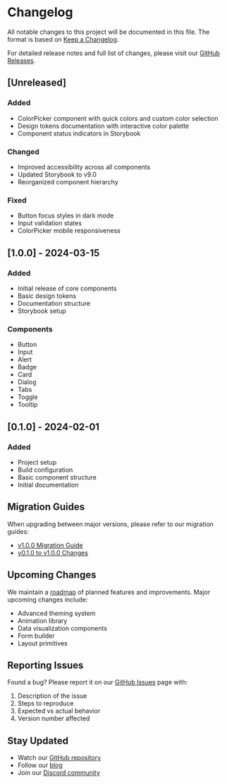 
<Meta title="Documentation/Changelog" />

# Changelog

All notable changes to this project will be documented in this file. The format is based on [Keep a Changelog](https://keepachangelog.com/en/1.0.0/).

For detailed release notes and full list of changes, please visit our [GitHub Releases](https://github.com/company/design-system/releases).

## [Unreleased]

### Added
- ColorPicker component with quick colors and custom color selection
- Design tokens documentation with interactive color palette
- Component status indicators in Storybook

### Changed
- Improved accessibility across all components
- Updated Storybook to v9.0
- Reorganized component hierarchy

### Fixed
- Button focus styles in dark mode
- Input validation states
- ColorPicker mobile responsiveness

## [1.0.0] - 2024-03-15

### Added
- Initial release of core components
- Basic design tokens
- Documentation structure
- Storybook setup

### Components
- Button
- Input
- Alert
- Badge
- Card
- Dialog
- Tabs
- Toggle
- Tooltip

## [0.1.0] - 2024-02-01

### Added
- Project setup
- Build configuration
- Basic component structure
- Initial documentation

## Migration Guides

When upgrading between major versions, please refer to our migration guides:

- [v1.0.0 Migration Guide](https://github.com/company/design-system/wiki/v1-Migration-Guide)
- [v0.1.0 to v1.0.0 Changes](https://github.com/company/design-system/wiki/v0.1-to-v1-Changes)

## Upcoming Changes

We maintain a [roadmap](https://github.com/company/design-system/wiki/Roadmap) of planned features and improvements. Major upcoming changes include:

- Advanced theming system
- Animation library
- Data visualization components
- Form builder
- Layout primitives

## Reporting Issues

Found a bug? Please report it on our [GitHub Issues](https://github.com/company/design-system/issues) page with:

1. Description of the issue
2. Steps to reproduce
3. Expected vs actual behavior
4. Version number affected

## Stay Updated

- Watch our [GitHub repository](https://github.com/company/design-system)
- Follow our [blog](https://company.com/design-system/blog)
- Join our [Discord community](https://discord.gg/design-system) 